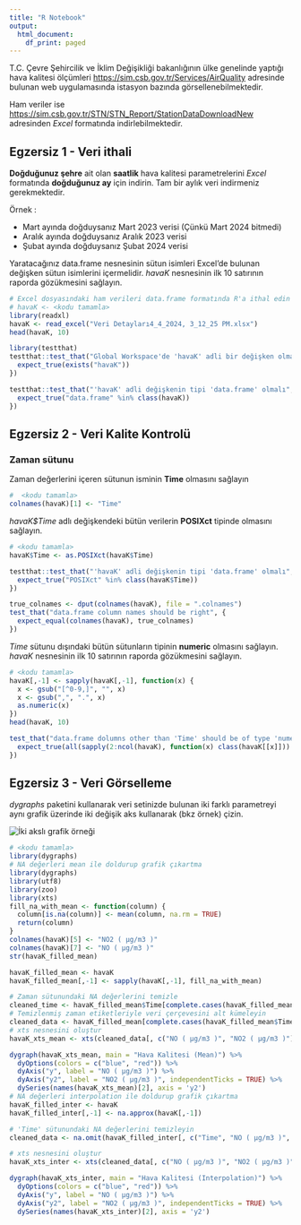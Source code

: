 ```yaml
---
title: "R Notebook"
output:
  html_document:
    df_print: paged
---
```


T.C. Çevre Şehircilik ve İklim Değişikliği bakanlığının ülke genelinde yaptığı hava kalitesi
ölçümleri [https://sim.csb.gov.tr/Services/AirQuality](https://sim.csb.gov.tr/Services/AirQuality) adresinde bulunan web uygulamasında istasyon bazında görsellenebilmektedir. 

Ham veriler ise [https://sim.csb.gov.tr/STN/STN_Report/StationDataDownloadNew](https://sim.csb.gov.tr/STN/STN_Report/StationDataDownloadNew) adresinden *Excel* formatında indirlebilmektedir. 

## Egzersiz 1 - Veri ithali

**Doğduğunuz şehre** ait olan **saatlik** hava kalitesi parametrelerini *Excel* formatında **doğduğunuz ay** için indirin. Tam bir aylık veri indirmeniz gerekmektedir.

Örnek :

- Mart ayında doğduysanız Mart 2023 verisi (Çünkü Mart 2024 bitmedi)
- Aralık ayında doğduysanız Aralık 2023 verisi
- Şubat ayında doğduysanız Şubat 2024 verisi

Yaratacağınız data.frame nesnesinin sütun isimleri Excel'de bulunan değişken sütun isimlerini içermelidir. *havaK* nesnesinin ilk 10 satırının raporda gözükmesini sağlayın.

```r
# Excel dosyasındaki ham verileri data.frame formatında R'a ithal edin
# havaK <- <kodu tamamla>
library(readxl)
havaK <- read_excel("Veri Detayları4_4_2024, 3_12_25 PM.xlsx")
head(havaK, 10)
```

```r
library(testthat)
testthat::test_that("Global Workspace'de 'havaK' adli bir değişken olmalı", {
  expect_true(exists("havaK"))
})

testthat::test_that("'havaK' adli değişkenin tipi 'data.frame' olmalı", {
  expect_true("data.frame" %in% class(havaK))
})
```
## Egzersiz 2 - Veri Kalite Kontrolü

### Zaman sütunu
Zaman değerlerini içeren sütunun isminin **Time** olmasını sağlayın
```r
#  <kodu tamamla>
colnames(havaK)[1] <- "Time"
```


*havaK$Time* adlı değişkendeki bütün verilerin **POSIXct** tipinde olmasını sağlayın. 

```r
# <kodu tamamla>
havaK$Time <- as.POSIXct(havaK$Time)
```

```r
testthat::test_that("'havaK' adli değişkenin tipi 'data.frame' olmalı", {
  expect_true("POSIXct" %in% class(havaK$Time))
})  

true_colnames <- dput(colnames(havaK), file = ".colnames")
test_that("data.frame column names should be right", {
  expect_equal(colnames(havaK), true_colnames)
})
```
*Time* sütunu dışındaki bütün sütunların tipinin **numeric** olmasını sağlayın. *havaK* nesnesinin ilk 10 satırının raporda gözükmesini sağlayın.

```r
# <kodu tamamla>
havaK[,-1] <- sapply(havaK[,-1], function(x) {
  x <- gsub("[^0-9,]", "", x)
  x <- gsub(",", ".", x)
  as.numeric(x)
})
head(havaK, 10)
```

```r
test_that("data.frame dolumns other than 'Time' should be of type 'numeric'", {
  expect_true(all(sapply(2:ncol(havaK), function(x) class(havaK[[x]])) == "numeric"))
})

```
## Egzersiz 3 - Veri Görselleme
*dygraphs* paketini kullanarak veri setinizde bulunan iki farklı parametreyi aynı grafik üzerinde iki değişik aks kullanarak (bkz örnek) çizin.

![](graphic_example.png "İki akslı grafik örneği")


```r
# <kodu tamamla>
library(dygraphs)
# NA değerleri mean ile doldurup grafik çıkartma
library(dygraphs)
library(utf8)
library(zoo)
library(xts)
fill_na_with_mean <- function(column) {
  column[is.na(column)] <- mean(column, na.rm = TRUE)
  return(column)
}
colnames(havaK)[5] <- "NO2 ( µg/m3 )"
colnames(havaK)[7] <- "NO ( µg/m3 )"
str(havaK_filled_mean)

havaK_filled_mean <- havaK
havaK_filled_mean[,-1] <- sapply(havaK[,-1], fill_na_with_mean)

# Zaman sütunundaki NA değerlerini temizle
cleaned_time <- havaK_filled_mean$Time[complete.cases(havaK_filled_mean$Time)]
# Temizlenmiş zaman etiketleriyle veri çerçevesini alt kümeleyin
cleaned_data <- havaK_filled_mean[complete.cases(havaK_filled_mean$Time), c("Time", "NO ( µg/m3 )", "NO2 ( µg/m3 )")]
# xts nesnesini oluştur
havaK_xts_mean <- xts(cleaned_data[, c("NO ( µg/m3 )", "NO2 ( µg/m3 )")], order.by = cleaned_time)

dygraph(havaK_xts_mean, main = "Hava Kalitesi (Mean)") %>%
  dyOptions(colors = c("blue", "red")) %>%
  dyAxis("y", label = "NO ( µg/m3 )") %>%
  dyAxis("y2", label = "NO2 ( µg/m3 )", independentTicks = TRUE) %>%
  dySeries(names(havaK_xts_mean)[2], axis = 'y2')
# NA değerleri interpolation ile doldurup grafik çıkartma
havaK_filled_inter <- havaK
havaK_filled_inter[,-1] <- na.approx(havaK[,-1])

# 'Time' sütunundaki NA değerlerini temizleyin
cleaned_data <- na.omit(havaK_filled_inter[, c("Time", "NO ( µg/m3 )", "NO2 ( µg/m3 )")])

# xts nesnesini oluştur
havaK_xts_inter <- xts(cleaned_data[, c("NO ( µg/m3 )", "NO2 ( µg/m3 )")], order.by = cleaned_data$Time)

dygraph(havaK_xts_inter, main = "Hava Kalitesi (Interpolation)") %>%
  dyOptions(colors = c("blue", "red")) %>%
  dyAxis("y", label = "NO ( µg/m3 )") %>%
  dyAxis("y2", label = "NO2 ( µg/m3 )", independentTicks = TRUE) %>%
  dySeries(names(havaK_xts_inter)[2], axis = 'y2')
```
